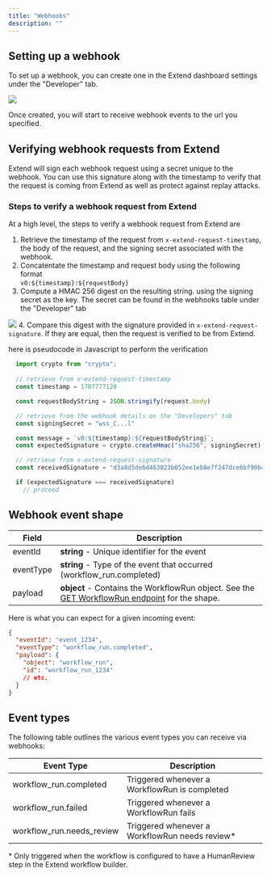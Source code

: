 ```yaml
---
title: "Webhooks"
description: ""
---
```


## Setting up a webhook
To set up a webhook, you can create one in the Extend dashboard settings under the "Developer" tab.

![](/images/webhooks/webhooks_table.png)

Once created, you will start to receive webhook events to the url you specified.

## Verifying webhook requests from Extend

Extend will sign each webhook request using a secret unique to the webhook. You can use this signature along with the timestamp to verify that the request is coming from Extend as well as protect against replay attacks.

### Steps to verify a webhook request from Extend

At a high level, the steps to verify a webhook request from Extend are
1. Retrieve the timestamp of the request from `x-extend-request-timestamp`, the body of the request, and the signing secret associated with the webhook.
2. Concatentate the timestamp and request body using the following format  
`v0:${timestamp}:${requestBody}`
3. Compute a HMAC 256 digest on the resulting string. using the signing secret as the key. The secret can be found in the webhooks table under the "Developer" tab

![](/images/webhooks/webhook_secret.png)
4. Compare this digest with the signature provided in `x-extend-request-signature`. If they are equal, then the request is verified to be from Extend.

here is pseudocode in Javascript to perform the verification

```typescript
  import crypto from "crypto";
  
  // retrieve from x-extend-request-timestamp
  const timestamp = 1707777128 

  const requestBodyString = JSON.stringify(request.body)

  // retrieve from the webhook details on the "Developers" tab
  const signingSecret = "wss_C...l" 

  const message = `v0:${timestamp}:${requestBodyString}`;
  const expectedSignature = crypto.createHmac("sha256", signingSecret).update(message).digest("hex");

  // retrieve from x-extend-request-signature
  const receivedSignature = "d3a8d5de6d463023b052ee1eb8e7f247dce6bf90b4a3e1117b4922afdc90029b"

  if (expectedSignature === receivedSignature)
    // proceed
```

## Webhook event shape
| Field     | Description                                                                                                                                                     |
| --------- | --------------------------------------------------------------------------------------------------------------------------------------------------------------- |
| eventId   | **string** - Unique identifier for the event                                                                                                                    |
| eventType | **string** - Type of the event that occurred (workflow_run.completed)                                                                                           |
| payload   | **object** - Contains the WorkflowRun object. See the [GET WorkflowRun endpoint](/api-reference/endpoint/get_workflow_run) for the shape.                       |

Here is what you can expect for a given incoming event:

```json Example Event
{
  "eventId": "event_1234",
  "eventType": "workflow_run.completed",
  "payload": {
    "object": "workflow_run",
    "id": "workflow_run_1234"
    // etc.
  }
}
```

## Event types

The following table outlines the various event types you can receive via webhooks:

| Event Type                | Description                                     |
| ------------------------- | ----------------------------------------------- |
| workflow_run.completed    | Triggered whenever a WorkflowRun is completed   |
| workflow_run.failed       | Triggered whenever a WorkflowRun fails          |
| workflow_run.needs_review | Triggered whenever a WorkflowRun needs review\* |

\* Only triggered when the workflow is configured to have a HumanReview step in the Extend workflow builder.